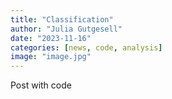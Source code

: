```yaml
---
title: "Classification"
author: "Julia Gutgesell"
date: "2023-11-16"
categories: [news, code, analysis]
image: "image.jpg"
---
```


Post with code